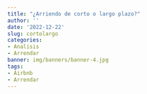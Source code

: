```yaml
---
title: "¿Arriendo de corto o largo plazo?"
author: ''
date: '2022-12-22'
slug: cortolargo
categories:
- Analisis
- Arrendar
banner: img/banners/banner-4.jpg
tags:
- Airbnb
- Arrendar
---
```

